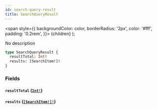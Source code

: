 ```yaml
---
id: search-query-result
title: SearchQueryResult
---
```


<span
style={{
      backgroundColor: color,
      borderRadius: '2px',
      color: '#fff',
      padding: '0.2rem',
    }}>
{children}
</span>
);

No description

```graphql
type SearchQueryResult {
  resultTotal: Int!
  results: [SearchItem!]!
}
```

### Fields

#### `resultTotal` ([`Int!`](/docs/schema/scalars/int))

#### `results` ([`[SearchItem!]!`](/docs/schema/objects/search-item))
